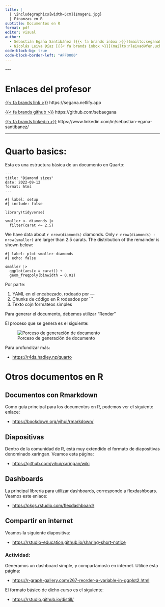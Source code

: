 ```yaml
---
title: |
  | \includegraphics[width=5cm]{Imagen1.jpg}  
  | Finanzas en R
subtitle: Documentos en R
format: pdf
editor: visual
author:   
  - Sebastián Egaña Santibáñez [{{< fa brands inbox >}}](mailto:segana@fen.uchile)
  - Nicolás Leiva Díaz [{{< fa brands inbox >}}](mailto:nleivad@fen.uchile.cl)
code-block-bg: true
code-block-border-left: "#FF0000"
---
```


\-\--

# Enlaces del profesor

[{{< fa brands link >}}](https://segana.netlify.app) https://segana.netlify.app

[{{< fa brands github >}}](https://github.com/sebaegana) https://github.com/sebaegana

[{{< fa brands linkedin >}}](https://www.linkedin.com/in/sebastian-egana-santibanez/) https://www.linkedin.com/in/sebastian-egana-santibanez/

------------------------------------------------------------------------

# Quarto basics:

Esta es una estructura básica de un documento en Quarto:

```         
---
title: "Diamond sizes"
date: 2022-09-12
format: html
---
```

```         
#| label: setup
#| include: false

library(tidyverse)

smaller <- diamonds |> 
  filter(carat <= 2.5)
```

We have data about `r nrow(diamonds)` diamonds. Only `r nrow(diamonds) - nrow(smaller)` are larger than 2.5 carats. The distribution of the remainder is shown below:

```         
#| label: plot-smaller-diamonds
#| echo: false

smaller |> 
  ggplot(aes(x = carat)) + 
  geom_freqpoly(binwidth = 0.01)
```

Por parte:

1.  YAML en el encabezado, rodeado por ---
2.  Chunks de código en R rodeados por \`\`\`
3.  Texto cojn formateos simples

Para generar el documento, debemos utilizar "Render"

El proceso que se genera es el siguiente:

![Porceso de generación de documento](https://r4ds.hadley.nz/images/quarto-flow.png)

Para profundizar más:

-   <https://r4ds.hadley.nz/quarto>

# Otros documentos en R

## Documentos con Rmarkdown

Como guía principal para los documentos en R, podemos ver el siguiente enlace:

-   <https://bookdown.org/yihui/rmarkdown/>

## Diapositivas

Dentro de la comunidad de R, está muy extendido el formato de diapositivas denominado xaringan. Veamos esta página:

-   <https://github.com/yihui/xaringan/wiki>

## Dashboards

La principal librería para utilizar dashboards, corresponde a flexdashboars. Veamos este enlace:

-   <https://pkgs.rstudio.com/flexdashboard/>

## Compartir en internet

Veamos la siguiente diapositiva:

-   <https://rstudio-education.github.io/sharing-short-notice>

### Actividad:

Generamos un dashboard simple, y compartamoslo en internet. Utilice esta página:

-   <https://r-graph-gallery.com/267-reorder-a-variable-in-ggplot2.html>

El formato básico de dicho curso es el siguiente:

-   <https://rstudio.github.io/distill/>
